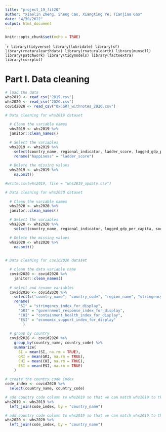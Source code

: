 ```yaml
---
title: "project_19_fit20"
author: "Xiaolin Zheng, Sheng Cao, Xiangting Ye, Tianjiao Gao"
date: "4/30/2022"
output: html_document
---
```


```r
knitr::opts_chunk$set(echo = TRUE)
```

````r
library(tidyverse)
library(lubridate)
library(sf)
library(rnaturalearthdata)
library(rnaturalearth)
library(munsell)
library(patchwork)
library(tidymodels)
library(factoextra)
library(corrplot)
```

# Part I. Data cleaning

```r
# load the data
whs2019 <- read_csv("2019.csv")
whs2020 <- read_csv("2020.csv")
covid2020 <- read_csv("OxCGRT_withnotes_2020.csv")
```

```r
# Data cleaning for whs2019 dataset
  
  # Clean the variable names
  whs2019 <- whs2019 %>%
  janitor::clean_names()

  # Select the variables
  whs2019 <- whs2019 %>%
    select(country_name, regional_indicator, ladder_score, logged_gdp_per_capita, social_support, healthy_life_expectancy, freedom_to_make_life_choices, generosity, perceptions_of_corruption) %>%
    rename("happiness" = "ladder_score")
  
  # Delete the missing values
  whs2019 <- whs2019 %>%
    na.omit()

#write.csv(whs2019, file = "whs2019_update.csv")
```

```r
# Data cleaning for whs2020 dataset
  
  # Clean the variable names
  whs2020 <- whs2020 %>%
  janitor::clean_names()

  # Select the variables
  whs2020 <- whs2020 %>%
    select(country_name, regional_indicator, logged_gdp_per_capita, social_support, healthy_life_expectancy, freedom_to_make_life_choices, generosity, perceptions_of_corruption) 

  # Delete the missing values
  whs2020 <- whs2020 %>%
    na.omit()
  
```

```r
# Data cleaning for covid2020 dataset

  # clean the data variable name
  covid2020 <- covid2020 %>%
    janitor::clean_names()
  
  # select and rename variables
  covid2020 <- covid2020 %>%
    select(c("country_name", "country_code", "region_name", "stringency_index_for_display", "government_response_index_for_display", "containment_health_index_for_display", "economic_support_index_for_display")) %>%
    rename(
      "SI" = "stringency_index_for_display",
      "GRI" = "government_response_index_for_display",
      "CHI" = "containment_health_index_for_display",
      "ESI" = "economic_support_index_for_display"
        )
  
  # group by country
  covid2020 <- covid2020 %>%
    group_by(country_name, country_code) %>%
    summarize(
      SI = mean(SI, na.rm = TRUE),
      GRI = mean(GRI, na.rm = TRUE),
      CHI = mean(CHI, na.rm = TRUE),
      ESI = mean(ESI, na.rm = TRUE)
    )
```

```r
# create the country code index
code_index <- covid2020 %>%
  select(country_name, country_code)
```


```r
# add country code column to whs2019 so that we can match whs2019 to the geometry dataset using the country code
whs2019 <- whs2019 %>%
  left_join(code_index, by = "country_name")
```

```r
# add country code column to whs2019 so that we can match whs2019 to the geometry dataset using the country code
whs2020 <- whs2020 %>%
  left_join(code_index, by = "country_name")
```